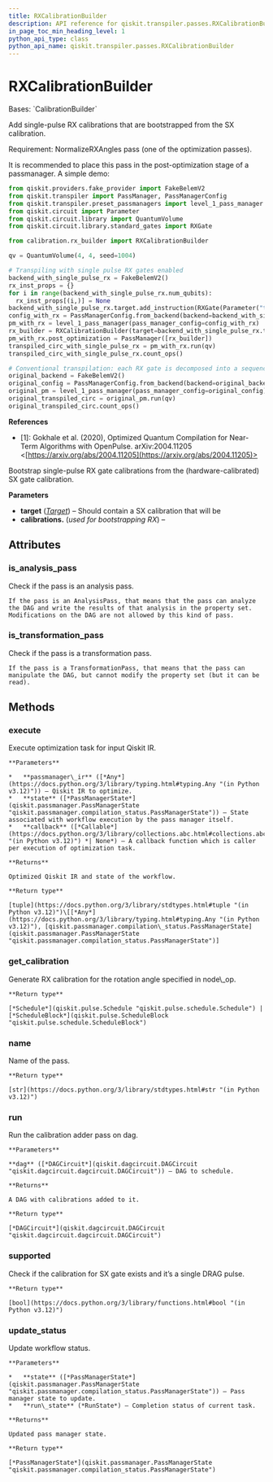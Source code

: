 ```yaml
---
title: RXCalibrationBuilder
description: API reference for qiskit.transpiler.passes.RXCalibrationBuilder
in_page_toc_min_heading_level: 1
python_api_type: class
python_api_name: qiskit.transpiler.passes.RXCalibrationBuilder
---
```


# RXCalibrationBuilder

<Class id="qiskit.transpiler.passes.RXCalibrationBuilder" isDedicatedPage={true} github="https://github.com/qiskit/qiskit/tree/stable/0.46/qiskit/transpiler/passes/calibration/rx_builder.py" signature="qiskit.transpiler.passes.RXCalibrationBuilder(*args, **kwargs)">
  Bases: `CalibrationBuilder`

  Add single-pulse RX calibrations that are bootstrapped from the SX calibration.

  <Admonition title="Note" type="note">
    Requirement: NormalizeRXAngles pass (one of the optimization passes).
  </Admonition>

  It is recommended to place this pass in the post-optimization stage of a passmanager. A simple demo:

  ```python
  from qiskit.providers.fake_provider import FakeBelemV2
  from qiskit.transpiler import PassManager, PassManagerConfig
  from qiskit.transpiler.preset_passmanagers import level_1_pass_manager
  from qiskit.circuit import Parameter
  from qiskit.circuit.library import QuantumVolume
  from qiskit.circuit.library.standard_gates import RXGate

  from calibration.rx_builder import RXCalibrationBuilder

  qv = QuantumVolume(4, 4, seed=1004)

  # Transpiling with single pulse RX gates enabled
  backend_with_single_pulse_rx = FakeBelemV2()
  rx_inst_props = {}
  for i in range(backend_with_single_pulse_rx.num_qubits):
    rx_inst_props[(i,)] = None
  backend_with_single_pulse_rx.target.add_instruction(RXGate(Parameter("theta")), rx_inst_props)
  config_with_rx = PassManagerConfig.from_backend(backend=backend_with_single_pulse_rx)
  pm_with_rx = level_1_pass_manager(pass_manager_config=config_with_rx)
  rx_builder = RXCalibrationBuilder(target=backend_with_single_pulse_rx.target)
  pm_with_rx.post_optimization = PassManager([rx_builder])
  transpiled_circ_with_single_pulse_rx = pm_with_rx.run(qv)
  transpiled_circ_with_single_pulse_rx.count_ops()

  # Conventional transpilation: each RX gate is decomposed into a sequence with two SX gates
  original_backend = FakeBelemV2()
  original_config = PassManagerConfig.from_backend(backend=original_backend)
  original_pm = level_1_pass_manager(pass_manager_config=original_config)
  original_transpiled_circ = original_pm.run(qv)
  original_transpiled_circ.count_ops()
  ```

  **References**

  *   \[1]: Gokhale et al. (2020), Optimized Quantum Compilation for Near-Term Algorithms with OpenPulse. arXiv:2004.11205 \<[https://arxiv.org/abs/2004.11205](https://arxiv.org/abs/2004.11205)>

  Bootstrap single-pulse RX gate calibrations from the (hardware-calibrated) SX gate calibration.

  **Parameters**

  *   **target** ([*Target*](qiskit.transpiler.Target "qiskit.transpiler.Target")) – Should contain a SX calibration that will be
  *   **calibrations.** (*used for bootstrapping RX*) –

  ## Attributes

  ### is\_analysis\_pass

  <Attribute id="qiskit.transpiler.passes.RXCalibrationBuilder.is_analysis_pass" name="is_analysis_pass">
    Check if the pass is an analysis pass.

    If the pass is an AnalysisPass, that means that the pass can analyze the DAG and write the results of that analysis in the property set. Modifications on the DAG are not allowed by this kind of pass.
  </Attribute>

  ### is\_transformation\_pass

  <Attribute id="qiskit.transpiler.passes.RXCalibrationBuilder.is_transformation_pass" name="is_transformation_pass">
    Check if the pass is a transformation pass.

    If the pass is a TransformationPass, that means that the pass can manipulate the DAG, but cannot modify the property set (but it can be read).
  </Attribute>

  ## Methods

  ### execute

  <Function id="qiskit.transpiler.passes.RXCalibrationBuilder.execute" name="execute" signature="execute(passmanager_ir, state, callback=None)">
    Execute optimization task for input Qiskit IR.

    **Parameters**

    *   **passmanager\_ir** ([*Any*](https://docs.python.org/3/library/typing.html#typing.Any "(in Python v3.12)")) – Qiskit IR to optimize.
    *   **state** ([*PassManagerState*](qiskit.passmanager.PassManagerState "qiskit.passmanager.compilation_status.PassManagerState")) – State associated with workflow execution by the pass manager itself.
    *   **callback** ([*Callable*](https://docs.python.org/3/library/collections.abc.html#collections.abc.Callable "(in Python v3.12)") *| None*) – A callback function which is caller per execution of optimization task.

    **Returns**

    Optimized Qiskit IR and state of the workflow.

    **Return type**

    [tuple](https://docs.python.org/3/library/stdtypes.html#tuple "(in Python v3.12)")\[[*Any*](https://docs.python.org/3/library/typing.html#typing.Any "(in Python v3.12)"), [qiskit.passmanager.compilation\_status.PassManagerState](qiskit.passmanager.PassManagerState "qiskit.passmanager.compilation_status.PassManagerState")]
  </Function>

  ### get\_calibration

  <Function id="qiskit.transpiler.passes.RXCalibrationBuilder.get_calibration" name="get_calibration" signature="get_calibration(node_op, qubits)">
    Generate RX calibration for the rotation angle specified in node\_op.

    **Return type**

    [*Schedule*](qiskit.pulse.Schedule "qiskit.pulse.schedule.Schedule") | [*ScheduleBlock*](qiskit.pulse.ScheduleBlock "qiskit.pulse.schedule.ScheduleBlock")
  </Function>

  ### name

  <Function id="qiskit.transpiler.passes.RXCalibrationBuilder.name" name="name" signature="name()">
    Name of the pass.

    **Return type**

    [str](https://docs.python.org/3/library/stdtypes.html#str "(in Python v3.12)")
  </Function>

  ### run

  <Function id="qiskit.transpiler.passes.RXCalibrationBuilder.run" name="run" signature="run(dag)">
    Run the calibration adder pass on dag.

    **Parameters**

    **dag** ([*DAGCircuit*](qiskit.dagcircuit.DAGCircuit "qiskit.dagcircuit.dagcircuit.DAGCircuit")) – DAG to schedule.

    **Returns**

    A DAG with calibrations added to it.

    **Return type**

    [*DAGCircuit*](qiskit.dagcircuit.DAGCircuit "qiskit.dagcircuit.dagcircuit.DAGCircuit")
  </Function>

  ### supported

  <Function id="qiskit.transpiler.passes.RXCalibrationBuilder.supported" name="supported" signature="supported(node_op, qubits)">
    Check if the calibration for SX gate exists and it’s a single DRAG pulse.

    **Return type**

    [bool](https://docs.python.org/3/library/functions.html#bool "(in Python v3.12)")
  </Function>

  ### update\_status

  <Function id="qiskit.transpiler.passes.RXCalibrationBuilder.update_status" name="update_status" signature="update_status(state, run_state)">
    Update workflow status.

    **Parameters**

    *   **state** ([*PassManagerState*](qiskit.passmanager.PassManagerState "qiskit.passmanager.compilation_status.PassManagerState")) – Pass manager state to update.
    *   **run\_state** (*RunState*) – Completion status of current task.

    **Returns**

    Updated pass manager state.

    **Return type**

    [*PassManagerState*](qiskit.passmanager.PassManagerState "qiskit.passmanager.compilation_status.PassManagerState")
  </Function>
</Class>


